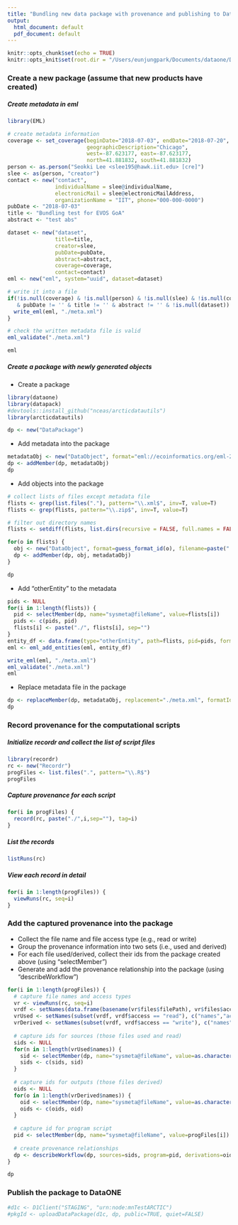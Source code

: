 ```yaml
---
title: "Bundling new data package with provenance and publishing to DataONE"
output:
  html_document: default
  pdf_document: default
---
```


```r
knitr::opts_chunk$set(echo = TRUE)
knitr::opts_knit$set(root.dir = "/Users/eunjungpark/Documents/dataone/DataONE_2018_Summer_Intern_Project1/bundling/new")
```

### Create a new package (assume that new products have created)
##### Create metadata in eml
```r
library(EML)

# create metadata information
coverage <- set_coverage(beginDate="2018-07-03", endDate="2018-07-20", 
                         geographicDescription="Chicago", 
                         west=-87.623177, east=-87.623177, 
                         north=41.881832, south=41.881832)
person <- as.person("Seokki Lee <slee195@hawk.iit.edu> [cre]")
slee <- as(person, "creator")
contact <- new("contact", 
               individualName = slee@individualName, 
               electronicMail = slee@electronicMailAddress, 
               organizationName = "IIT", phone="000-000-0000")
pubDate <- "2018-07-03"
title <- "Bundling test for EVOS GoA"
abstract <- "test abs"

dataset <- new("dataset", 
               title=title, 
               creator=slee, 
               pubDate=pubDate, 
               abstract=abstract, 
               coverage=coverage, 
               contact=contact)
eml <- new("eml", system="uuid", dataset=dataset)

# write it into a file
if(!is.null(coverage) & !is.null(person) & !is.null(slee) & !is.null(contact)
   & pubDate != '' & title != '' & abstract != '' & !is.null(dataset)) {
  write_eml(eml, "./meta.xml")  
}

# check the written metadata file is valid
eml_validate("./meta.xml")

eml
```


##### Create a package with newly generated objects
+ Create a package
```r
library(dataone)
library(datapack)
#devtools::install_github("nceas/arcticdatautils")
library(arcticdatautils)

dp <- new("DataPackage")
```

+ Add metadata into the package
```r
metadataObj <- new("DataObject", format="eml://ecoinformatics.org/eml-2.1.1", filename="./meta.xml")
dp <- addMember(dp, metadataObj)
dp
```

+ Add objects into the package
```r
# collect lists of files except metadata file
flists <- grep(list.files("."), pattern="\\.xml$", inv=T, value=T)
flists <- grep(flists, pattern="\\.zip$", inv=T, value=T)

# filter out directory names
flists <- setdiff(flists, list.dirs(recursive = FALSE, full.names = FALSE))

for(o in flists) { 
  obj <- new("DataObject", format=guess_format_id(o), filename=paste("./",o,sep=""))
  dp <- addMember(dp, obj, metadataObj)
}

dp
```

+ Add "otherEntity" to the metadata
```r
pids <- NULL
for(i in 1:length(flists)) {
  pid <- selectMember(dp, name="sysmeta@fileName", value=flists[i])
  pids <- c(pids, pid)
  flists[i] <- paste("./", flists[i], sep="")
}
entity_df <- data.frame(type="otherEntity", path=flists, pid=pids, format_id=guess_format_id(flists), stringsAsFactors=FALSE)
eml <- eml_add_entities(eml, entity_df)

write_eml(eml, "./meta.xml")
eml_validate("./meta.xml")
eml
```

+ Replace metadata file in the package
```r
dp <- replaceMember(dp, metadataObj, replacement="./meta.xml", formatId="eml://ecoinformatics.org/eml-2.1.1")
dp
```

<!--
```r
# collect lists of files except metadata file
#flists <- grep(list.files("./new/"), pattern="\\.xml$", inv=T, value=T)

# collect the extensions from the list
#for (i in 1:length(flists)) {
#  types <- c(types,sub("([^.?]*)","",flists[i]))
#}

#for (type in unique(types)) {
#  objs = list.files("./new/", pattern=paste("\\",type,"$",sep=""))
  
#  for(o in objs) { 
#    obj <- new("DataObject", format="text/csv", filename=paste("./new",o,sep=""))
#    dp <- addMember(dp, obj, metadataObj)
#  }
#}

#dp
```


+ add scripts into the package
```r
#progFiles = list.files("./new/", pattern="\\.R$")

#for(i in progFiles) { 
#  progObj <- new("DataObject", format="application/R", filename=i)
#  dp <- addMember(dp, progObj, metadataObj)
#}

#dp
```

+ add images into the package
```r
#outFiles = list.files("./new/", pattern="\\.png$")

#for(i in outFiles) { 
#  outObj <- new("DataObject", format="image/png", filename=i)
#  dp <- addMember(dp, outObj, metadataObj)
#}

#dp
```
-->


### Record provenance for the computational scripts
##### Initialize recordr and collect the list of script files
```r
library(recordr)
rc <- new("Recordr")
progFiles <- list.files(".", pattern="\\.R$")
progFiles
```

##### Capture provenance for each script
```r
for(i in progFiles) {
  record(rc, paste("./",i,sep=""), tag=i)
}
```

##### List the records
```r
listRuns(rc)
```

##### View each record in detail
```r
for(i in 1:length(progFiles)) {
  viewRuns(rc, seq=i) 
}
```


### Add the captured provenance into the package
+ Collect the file name and file access type (e.g., read or write)
+ Group the provenance information into two sets (i.e., used and derived)
+ For each file used/derived, collect their ids from the package created above (using "selectMember")
+ Generate and add the provenance relationship into the package (using "describeWorkflow")
```r
for(i in 1:length(progFiles)) {
  # capture file names and access types
  vr <- viewRuns(rc, seq=i)
  vrdf <- setNames(data.frame(basename(vr$files$filePath), vr$files$access), c("names","access"))
  vrUsed <- setNames(subset(vrdf, vrdf$access == "read"), c("names","acess"))
  vrDerived <- setNames(subset(vrdf, vrdf$access == "write"), c("names","acess"))
  
  # capture ids for sources (those files used and read)
  sids <- NULL
  for(n in 1:length(vrUsed$names)) {
    sid <- selectMember(dp, name="sysmeta@fileName", value=as.character(vrUsed$names[n]))
    sids <- c(sids, sid)
  }
  
  # capture ids for outputs (those files derived)
  oids <- NULL
  for(o in 1:length(vrDerived$names)) {
    oid <- selectMember(dp, name="sysmeta@fileName", value=as.character(vrDerived$names[o]))
    oids <- c(oids, oid)
  }
  
  # capture id for program script
  pid <- selectMember(dp, name="sysmeta@fileName", value=progFiles[i])
  
  # create provenance relationships
  dp <- describeWorkflow(dp, sources=sids, program=pid, derivations=oids)
}

dp
```

### Publish the package to DataONE
```r
#d1c <- D1Client("STAGING", "urn:node:mnTestARCTIC")
#pkgId <- uploadDataPackage(d1c, dp, public=TRUE, quiet=FALSE)
```